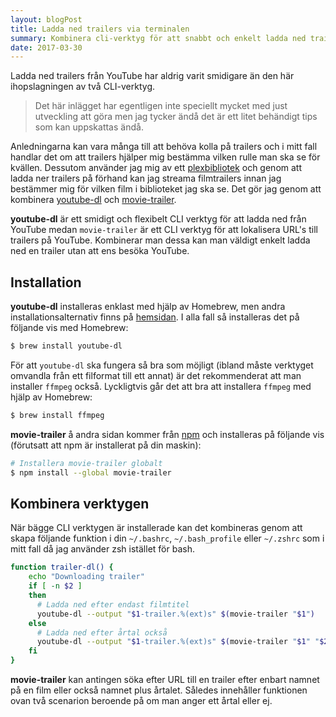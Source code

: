 ```yaml
---
layout: blogPost
title: Ladda ned trailers via terminalen
summary: Kombinera cli-verktyg för att snabbt och enkelt ladda ned trailers
date: 2017-03-30
---
```


Ladda ned trailers från YouTube har aldrig varit smidigare än den här ihopslagningen av två CLI-verktyg.

> Det här inlägget har egentligen inte speciellt mycket med just utveckling att göra men jag tycker ändå det är ett litet behändigt tips som kan uppskattas ändå.


Anledningarna kan vara många till att behöva kolla på trailers och i mitt fall handlar det om att trailers hjälper mig bestämma vilken rulle man ska se för kvällen. Dessutom använder jag mig av ett [plexbibliotek](https://www.plex.tv/) och genom att ladda ner trailers på förhand kan jag streama filmtrailers innan jag bestämmer mig för vilken film i biblioteket jag ska se. Det gör jag genom att kombinera [youtube-dl](https://rg3.github.io/youtube-dl/) och [movie-trailer](https://www.npmjs.com/package/movie-trailer).

**youtube-dl** är ett smidigt och flexibelt CLI verktyg för att ladda ned från YouTube medan `movie-trailer` är ett CLI verktyg för att lokalisera URL's till trailers på YouTube. Kombinerar man dessa kan man väldigt enkelt ladda ned en trailer utan att ens besöka YouTube.

## Installation

**youtube-dl** installeras enklast med hjälp av Homebrew, men andra installationsalternativ finns på [hemsidan](https://rg3.github.io/youtube-dl/). I alla fall så installeras det på följande vis med Homebrew:

```bash
$ brew install youtube-dl
```

För att `youtube-dl` ska fungera så bra som möjligt (ibland måste verktyget omvandla från ett filformat till ett annat) är det rekommenderat att man installer `ffmpeg` också. Lyckligtvis går det att bra att installera `ffmpeg` med hjälp av Homebrew:

```bash
$ brew install ffmpeg
```

**movie-trailer** å andra sidan kommer från [npm](https://www.npmjs.com/) och installeras på följande vis (förutsatt att npm är installerat på din maskin):

```bash
# Installera movie-trailer globalt
$ npm install --global movie-trailer
```

## Kombinera verktygen
När bägge CLI verktygen är installerade kan det kombineras genom att skapa följande funktion i din `~/.bashrc`, `~/.bash_profile` eller `~/.zshrc` som i mitt fall då jag använder zsh istället för bash.

```bash
function trailer-dl() {
    echo "Downloading trailer"
    if [ -n $2 ]
    then
      # Ladda ned efter endast filmtitel
      youtube-dl --output "$1-trailer.%(ext)s" $(movie-trailer "$1")
    else
      # Ladda ned efter årtal också
      youtube-dl --output "$1-trailer.%(ext)s" $(movie-trailer "$1" "$2" )
    fi
}
```

**movie-trailer** kan antingen söka efter URL till en trailer efter enbart namnet på en film eller också namnet plus årtalet. Således innehåller funktionen ovan två scenarion beroende på om man anger ett årtal eller ej.